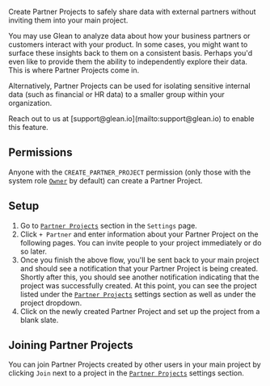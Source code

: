 
Create Partner Projects to safely share data with external partners without inviting them into your main project.

You may use Glean to analyze data about how your business partners or customers interact with your product. In some cases, you might want to surface these insights back to them on a consistent basis. Perhaps you'd even like to provide them the ability to independently explore their data. This is where Partner Projects come in.

Alternatively, Partner Projects can be used for isolating sensitive internal data (such as financial or HR data) to a smaller group within your organization.

<Callout type="info">
  Reach out to us at [support@glean.io](mailto:support@glean.io) to enable this
  feature.
</Callout>

## Permissions

Anyone with the `CREATE_PARTNER_PROJECT` permission (only those with the system role [`Owner`](/docs/project-management/users-and-permissions/#default-system-roles) by default) can create a Partner Project.

## Setup

1. Go to [`Partner Projects`](https://glean.io/app/p/settings#partner_projects) section in the `Settings` page.
2. Click `+ Partner` and enter information about your Partner Project on the following pages. You can invite people to your project immediately or do so later.
3. Once you finish the above flow, you'll be sent back to your main project and should see a notification that your Partner Project is being created. Shortly after this, you should see another notification indicating that the project was successfully created. At this point, you can see the project listed under the [`Partner Projects`](https://glean.io/app/p/settings#partner_projects) settings section as well as under the project dropdown.
4. Click on the newly created Partner Project and set up the project from a blank slate.

## Joining Partner Projects

You can join Partner Projects created by other users in your main project by clicking `Join` next to a project in the [`Partner Projects`](https://glean.io/app/p/settings#partner_projects) settings section.
